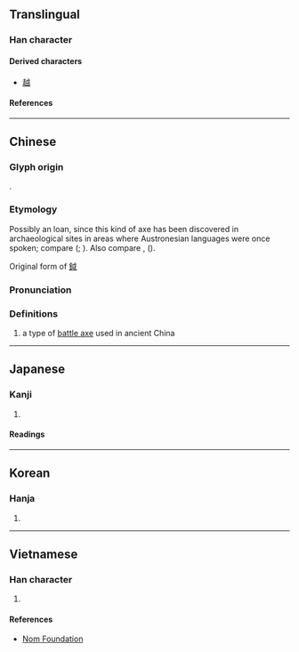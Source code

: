 {{character info/new}}
==Translingual==

===Han character===
{{Han char|rn=62|rad=戈|as=01|sn=5|four=53700|canj=IV}}

====Derived characters====
* [[越]]

====References====
{{Han ref|kx=0411.020|dkj=11531|dj=0752.060|hdz=21397.060|uh=6209}}

----

==Chinese==
{{zh-forms}}

===Glyph origin===
{{Han etym}}
{{liushu|p}}.

===Etymology===
Possibly an {{der|zh|map}} loan, since this kind of axe has been discovered in archaeological sites in areas where Austronesian languages were once spoken; compare {{cog|poz-pro|*wasay||axe}} ({{zh-ref|Mahdi, 1994}}; {{zh-ref|Schuessler, 2007}}). Also compare {{cog|mkh-pro|*wac||knife; sword}}, {{cog|omx|rwas||weapon}} ({{zh-ref|Schuessler, 2007}}).

Original form of [[鉞]]

===Pronunciation===
{{zh-pron
|m=yuè
|c=jyut6
|mc=y
|oc=y
|ma=
|cat=n
}}

===Definitions===
{{zh-hanzi}}

# {{lb|zh|historical}} a type of [[battle axe]] used in ancient China

----

==Japanese==

===Kanji===
{{ja-kanji|grade=|rs=戈01}}

# {{rfdef|ja|sort=戈01}}

====Readings====
{{ja-readings
|on=えつ
|kun=まさかり
}}

----

==Korean==

===Hanja===
{{ko-hanja|도끼|월}}

# {{rfdef|ko|sort=戈01}}

----

==Vietnamese==

===Han character===
{{vi-readings|rs=戈01|reading=việt}}

# {{rfdef|vi|sort=戈01}}

====References====
* [http://nomfoundation.org/common/nom_details.php?codepoint=6209 Nom Foundation]

{{cln|vi|Han tu}}